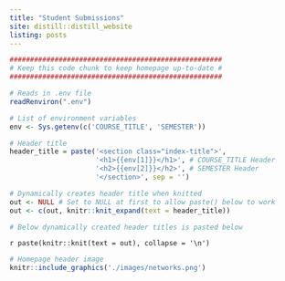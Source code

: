 ```yaml
---
title: "Student Submissions"
site: distill::distill_website
listing: posts
---
```


```r
####################################################
# Keep this code chunk to keep homepage up-to-date #
####################################################

# Reads in .env file
readRenviron(".env")

# List of environment variables
env <- Sys.getenv(c('COURSE_TITLE', 'SEMESTER'))

# Header title
header_title = paste('<section class="index-title">',
                     '<h1>{{env[1]}}</h1>', # COURSE_TITLE Header
                     '<h2>{{env[2]}}</h2>', # SEMESTER Header
                     '</section>', sep = '')

# Dynamically creates header title when knitted
out <- NULL # Set to NULL at first to allow paste() below to work
out <- c(out, knitr::knit_expand(text = header_title))

# Below dynamically created header titles is pasted below
```

`r paste(knitr::knit(text = out), collapse = '\n')`

```r
# Homepage header image
knitr::include_graphics('./images/networks.png')
```
